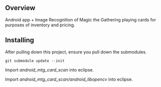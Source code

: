 == Overview ==

Android app + Image Recognition of Magic the Gathering playing cards for purposes of inventory and pricing.

== Installing ==

After pulling down this project, ensure you pull down the submodules.
<pre>git submodule update --init</pre>

<p>Import <i>android_mtg_card_scan</i> into eclipse.</p>
<p>Import <i>android_mtg_card_scan/android_libopencv</i> into eclipse.</p>
